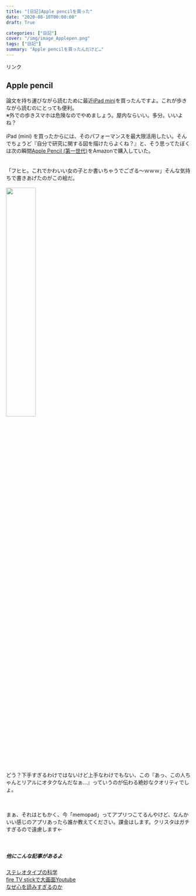 ```yaml
---
title: "[日記]Apple pencilを買った"
date: "2020-08-10T00:00:00"
draft: True

categories: ["日記"]
cover: "/img/image_Applepen.png"
tags: ["日記"]
summary: "Apple pencilを買ったんだけど…"
---
```


<!-- START MoshimoAffiliateEasyLink -->
<script type="text/javascript">
(function(b,c,f,g,a,d,e){b.MoshimoAffiliateObject=a;
b[a]=b[a]||function(){arguments.currentScript=c.currentScript
||c.scripts[c.scripts.length-2];(b[a].q=b[a].q||[]).push(arguments)};
c.getElementById(a)||(d=c.createElement(f),d.src=g,
d.id=a,e=c.getElementsByTagName("body")[0],e.appendChild(d))})
(window,document,"script","//dn.msmstatic.com/site/cardlink/bundle.js","msmaflink");
msmaflink({"n":"Apple Pencil (第一世代)","b":"Apple(アップル)","t":"MK0C2J\/A","d":"https:\/\/m.media-amazon.com","c_p":"","p":["\/images\/I\/11Yen4yb0wL.jpg"],"u":{"u":"https:\/\/www.amazon.co.jp\/dp\/B018MX3PNU","t":"amazon","r_v":""},"aid":{"amazon":"1842760","rakuten":"1824263","yahoo":"1845435"},"eid":"2IWeA","s":"s"});
</script>
<div id="msmaflink-2IWeA">リンク</div>
<!-- MoshimoAffiliateEasyLink END -->

  
## Apple pencil 
 論文を持ち運びながら読むために最近<a target="_blank" href="https://www.amazon.co.jp/gp/product/B07PRX25HZ/ref=as_li_tl?ie=UTF8&camp=247&creative=1211&creativeASIN=B07PRX25HZ&linkCode=as2&tag=sushishushi-22&linkId=a2404e29cfb33841d40a1014e2f6674b">iPad mini</a><img src="//ir-jp.amazon-adsystem.com/e/ir?t=sushishushi-22&l=am2&o=9&a=B07PRX25HZ" width="1" height="1" border="0" alt="" style="border:none !important; margin:0px !important;" />を買ったんですよ。これが歩きながら読むのにとっても便利。<br> ※外での歩きスマホは危険なのでやめましょう。屋内ならいい。多分。いいよね？
  <br>
  <br>
  iPad (mini) を買ったからには、そのパフォーマンスを最大限活用したい。そんでちょうど『自分で研究に関する図を描けたらよくね？』と、そう思ってたぼくは次の瞬間<a target="_blank" href="https://www.amazon.co.jp/gp/product/B018MX3PNU/ref=as_li_tl?ie=UTF8&camp=247&creative=1211&creativeASIN=B018MX3PNU&linkCode=as2&tag=sushishushi-22&linkId=c09c459fda5e743881385bab1e241620">Apple Pencil (第一世代)</a><img src="//ir-jp.amazon-adsystem.com/e/ir?t=sushishushi-22&l=am2&o=9&a=B018MX3PNU" width="1" height="1" border="0" alt="" style="border:none !important; margin:0px !important;" />をAmazonで購入していた。
  <br>
  <br>
  <br>
  「フヒヒ。これでかわいい女の子とか書いちゃうでござる～ｗｗｗ」そんな気持ちで書きあげたのがこの絵だ。<br>
  <br>
  <img src="/img/Niko.png" width=40%>
  
  
<br>
どう？下手すぎるわけではないけど上手なわけでもない、この『あっ、この人ちゃんとリアルにオタクなんだなぁ…』っていうのが伝わる絶妙なクオリティでしょ。
<br>
<br>
<br>

  
  
  まぁ、それはともかく、今「memopad」ってアプリつこてるんやけど、なんかいい感じのアプリあったら誰か教えてください。課金はします。クリスタはガチすぎるので遠慮します←
  <br>
  <br>
  <br>

##### 他にこんな記事があるよ
[ステレオタイプの科学](https://susishushi.github.io/my_blog/post/stereotype/)<br>
[fire TV stickで大画面Youtube](https://susishushi.github.io/my_blog/post/firetv/)
<br>
[なぜ心を読みすぎるのか](https://susishushi.github.io/my_blog/post/kokoro/)